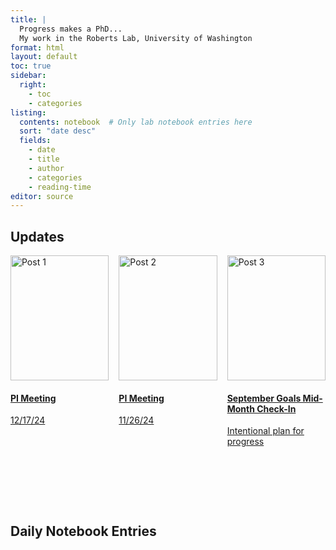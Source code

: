 ```yaml
---
title: |
  Progress makes a PhD...
  My work in the Roberts Lab, University of Washington
format: html
layout: default
toc: true
sidebar:
  right:
    - toc
    - categories
listing:
  contents: notebook  # Only lab notebook entries here
  sort: "date desc"
  fields: 
    - date
    - title
    - author
    - categories
    - reading-time
editor: source
---
```


## Updates

```{=html}
<div class="card-grid" style="display: flex; gap: 1rem; flex-wrap: wrap;">

  <div class="card" style="flex: 1; max-width: 300px; min-height: 400px; display: flex; flex-direction: column; justify-content: space-between;">
    <a href="updates/PImeeting20241216.qmd"> 
      <img src="images/advisorsign.jpeg" alt="Post 1" style="width: 100%; height: 200px; object-fit: cover;"/> <!-- Image scaled to fit -->
      <div>
        <h4><b>PI Meeting</b></h4>
        <p>12/17/24</p>
      </div>
    </a>
  </div>

  <div class="card" style="flex: 1; max-width: 300px; min-height: 400px; display: flex; flex-direction: column; justify-content: space-between;">
    <a href="updates/PImeeting20241126.qmd"> 
      <img src="images/michaelscott.jpg" alt="Post 2" style="width: 100%; height: 200px; object-fit: cover;"/> <!-- Image scaled to fit -->
      <div>
        <h4><b>PI Meeting</b></h4>
        <p>11/26/24</p>
      </div>
    </a>
  </div>

  <div class="card" style="flex: 1; max-width: 300px; min-height: 400px; display: flex; flex-direction: column; justify-content: space-between;">
    <a href="updates/post20240917.qmd"> 
      <img src="images/chiton.png" alt="Post 3" style="width: 100%; height: 200px; object-fit: cover;"/> <!-- Image scaled to fit -->
      <div>
        <h4><b>September Goals Mid-Month Check-In</b></h4>
        <p>Intentional plan for progress</p>
      </div>
    </a>
  </div>

</div>
```
## Daily Notebook Entries

<!-- The listing feature will automatically generate the list of posts -->
